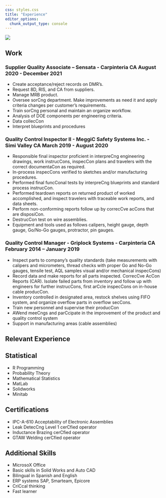```yaml
---
css: styles.css
title: "Experience"
editor_options: 
  chunk_output_type: console
---
```


::: container

![](img/profile.jpeg){.rounded-circle}
:::

## Work

::: content-block
::: features
::: {.feature .box}

### Supplier Quality Associate – Sensata - Carpinteria CA August 2020 - December 2021

- Create acceptance/reject records on DMR’s.
- Request 8D, RIS, and CA from suppliers.
- Manage MRB product.
- Oversee sorCng department. Make improvements as need it and apply criteria changes per
customer’s requirements.
- Train sorCng personal and maintain an organize workflow.
- Analysis of DOE components per engineering criteria.
- Data collecCon
- Interpret blueprints and procedures

:::

::: {.feature .box}


### Quality Control Inspector II - MeggiC Safety Systems Inc. - Simi Valley CA March 2019 - August 2020


- Responsible final inspector proficient in interpreCng engineering drawings, work instrucCons, inspecCon plans and travelers with the correct documentaCon as required.
- In-process inspecCons verified to sketches and/or manufacturing procedures.
- Performed final funcConal tests by interpreCng blueprints and standard process instrucCon.
- Performed teardown reports on returned product of worked accomplished, and inspect travelers
with traceable work reports, and data sheets.
- Perform non-conforming reports follow up by correcCve acCons that are disposiCon.
- DestrucCon test on wire assemblies.
- Equipment and tools used as follows calipers, height gauge, depth gauge, Go/No-Go gauges,
protractor, pin gauges.

:::

::: {.feature .box}

### Quality Control Manager - Griplock Systems - Carpinteria CA February 2014 – January 2019

- Inspect parts to company’s quality standards (take measurements with calipers and micrometers, thread checks with proper Go and No-Go gauges, tensile test, AQL samples visual and/or mechanical inspecCons)
- Record data and make reports for all parts inspected. CorrecCve AcCon Reports (CAR). Isolate failed parts from inventory and follow up with engineers for further instrucCons, first arCcle inspecCons on in-house cable producCon.
- Inventory controlled in designated area, restock shelves using FIFO system, and organize overflow parts in overflow secCons.
- Train new personnel and supervise their producCon
- AWend meeCngs and parCcipate in the improvement of the product and quality control system
- Support in manufacturing areas (cable assemblies)

:::
:::
:::


## Relevant Experience

::: content-block
::: features
::: {.feature .box}

## Statistical

- R Programming
- Probability Theory
- Mathematical Statistics
- MatLab
- Solidworks
- Minitab

:::

::: {.feature .box}

## Certifications

- IPC-A-610 Acceptability of Electronic Assemblies 
- Leak DetecCng Level 1 cerCfied operator
- Inductance Brazing cerCfied operator
- GTAW Welding cerCfied operator


:::

::: {.feature .box}

## Additional Skills

- MicrosoX Office
- Basic skills in Solid Works and Auto CAD
- Bilingual in Spanish and English
- ERP systems SAP, Smarteam, Epicore
- CriCcal thinking
- Fast learner

::: 
::: 
:::